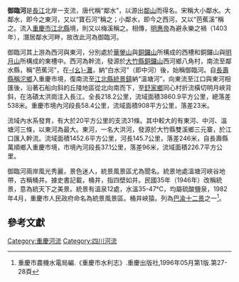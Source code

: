 '''御臨河'''是[[長江|長江]]北岸一支流，唐代稱“鄰水”，以源出[[鄰山|鄰山]]而得名。宋稱大小鄰水。大鄰水，即今之東河，又以“寶石河”稱之；小鄰水，即今之西河，又以“芭蕉溪”稱之。流入[[重慶市|重慶市]][[江北縣|江北縣]]境，則又以梅溪稱之。相傳，[[明惠帝|明惠帝]]為避永樂之禍（1403年），潛居鄰水河畔，故改此河為御臨河。

御臨河其上游為西河與東河，分別處於[[華鎣山|華鎣山]]與[[銅鑼山|銅鑼山]]所構成的西槽和銅鑼山與[[明月山|明月山]]所構成的東槽中。西河為幹流，發源於[[大竹縣|大竹縣]][[銅鑼山|銅鑼山]]西河鄉八角村，南流至鄰水縣，稱“芭蕉河”，在[[幺灘鎮|-{幺}-灘]]，納“白水河”（即中河）後，始稱御臨河。自[[長壽縣|長壽縣]][[稱沱鄉|稱沱鄉]]入重慶市境，復南流至[[江北縣|江北縣]][[統景鎮|統景鎮]]納“溫塘河”，向東流至江口與東河相匯後，沿著石船向斜的丘陵地區從北向南而下，至[[舒家鄉|舒家鄉]]同心村折流橫切明月峽背斜，在洛磧太洪崗注入長江。全長218.2公里，流域面積3860.9平方公里，總落差538米。重慶市境內河段長58.4公里，流域面積908平方公里，落差23米。

流域內水系發育，有大於20平方公里的支流31條。其中較大的有東河、中河、溫塘河三條，以東河為最大。東河，一名大洪河，發源於大竹縣雙溪鄉三元寨，於江口匯入幹流。流域面積1452.6平方公里，河長145.7公里，落差246米，自長壽縣萬順鄉入重慶市境，市境內河段長37.1公里，落差96米，流域面積226.7平方公里。

御臨河兩岸風光秀麗，景色迷人，統景風景區尤為聞名。統景地處溫塘河峽谷地帶，古稱桶井。據史書記載，桶井，指四壁如井。民國35年（1946年）改稱統景，意為統天下之美景。統景有溫泉12處，水溫35-47℃，均屬硫酸鹽泉，1982年4月，重慶市人民政府命名為統景風景區。桶井峽猿。列為[[巴渝十二景|巴渝十二景]]之一<ref>重慶市農機水電局編.《重慶市水利志》.重慶出版社,1996年05月第1版.第27-28頁</ref>。

== 參考文獻 ==
{{reflist}}

{{长江上游水系}}
[[Category:重慶河流|Category:重慶河流]]
[[Category:四川河流|Category:四川河流]]